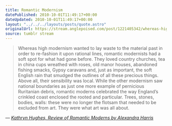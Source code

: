 ```yaml
---
title: Romantic Modernism
datePublished: 2010-10-01T11:49:17+00:00
dateUpdated: 2010-10-01T11:49:17+00:00
layout: "../../../layouts/posts/quote.astro"
originalUrl: https://stream.anglepoised.com/post/1221405342/whereas-high-modernism-wanted-to-lay-waste-to-the
source: tumblr stream
---
```


> Whereas high modernism wanted to lay waste to the material past in order to re-fashion it upon rational lines, romantic modernists had a soft spot for what had gone before. They loved country churches, tea in china cups wreathed with roses, old manor houses, abandoned fishing smacks, Gypsy caravans and, just as important, the soft English rain that smudged the outlines of all these precious things. Above all, their sensibility was local. While the other modernism saw national boundaries as just one more example of pernicious Ruritanian debris, romantic moderns celebrated the way England&rsquo;s crinkled coast enclosed the rooted and particular. Trees, stones, bodies, walls: these were no longer the flotsam that needed to be excluded from art. They were what art was all about.

— <cite>[Kathryn Hughes, _Review of Romantic Moderns by Alexandra Harris_](http://www.guardian.co.uk/books/2010/sep/25/romantic-moderns-alexandra-harris)</cite>
